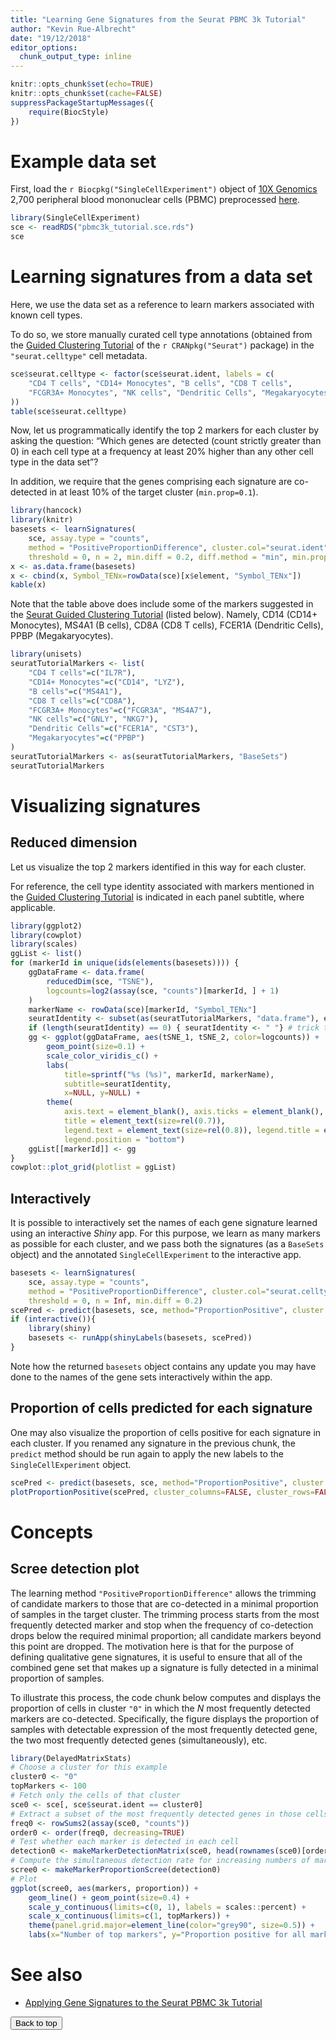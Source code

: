 ```yaml
---
title: "Learning Gene Signatures from the Seurat PBMC 3k Tutorial"
author: "Kevin Rue-Albrecht"
date: "19/12/2018"
editor_options: 
  chunk_output_type: inline
---
```


```r
knitr::opts_chunk$set(echo=TRUE)
knitr::opts_chunk$set(cache=FALSE)
suppressPackageStartupMessages({
    require(BiocStyle)
})
```

# Example data set

First, load the `r Biocpkg("SingleCellExperiment")` object of [10X Genomics](www.10xgenomics.com) 2,700 peripheral blood mononuclear cells (PBMC) preprocessed [here](0-Seurat_PBMC3k_tutorial_TENxPBMCData.html).

```r
library(SingleCellExperiment)
sce <- readRDS("pbmc3k_tutorial.sce.rds")
sce
```

# Learning signatures from a data set

Here, we use the data set as a reference to learn markers associated with known cell types.

To do so, we store manually curated cell type annotations (obtained from the [Guided Clustering Tutorial](https://satijalab.org/seurat/pbmc3k_tutorial_1_4.html) of the `r CRANpkg("Seurat")` package) in the `"seurat.celltype"` cell metadata.

```r
sce$seurat.celltype <- factor(sce$seurat.ident, labels = c(
    "CD4 T cells", "CD14+ Monocytes", "B cells", "CD8 T cells",
    "FCGR3A+ Monocytes", "NK cells", "Dendritic Cells", "Megakaryocytes"
))
table(sce$seurat.celltype)
```

Now, let us programmatically identify the top 2 markers for each cluster by asking the question:
"Which genes are detected (count strictly greater than 0) in each cell type at a frequency at least 20% higher than any other cell type in the data set"?

In addition, we require that the genes comprising each signature are co-detected in at least 10% of the target cluster (`min.prop=0.1`).

```r
library(hancock)
library(knitr)
basesets <- learnSignatures(
    sce, assay.type = "counts",
    method = "PositiveProportionDifference", cluster.col="seurat.ident",
    threshold = 0, n = 2, min.diff = 0.2, diff.method = "min", min.prop = 0.1)
x <- as.data.frame(basesets)
x <- cbind(x, Symbol_TENx=rowData(sce)[x$element, "Symbol_TENx"])
kable(x)
```

Note that the table above does include some of the markers suggested in the [Seurat Guided Clustering Tutorial](https://satijalab.org/seurat/pbmc3k_tutorial_1_4.html) (listed below).
Namely, CD14 (CD14+ Monocytes), MS4A1 (B cells), CD8A (CD8 T cells), FCER1A (Dendritic Cells), PPBP (Megakaryocytes).

```r
library(unisets)
seuratTutorialMarkers <- list(
    "CD4 T cells"=c("IL7R"),
    "CD14+ Monocytes"=c("CD14", "LYZ"),
    "B cells"=c("MS4A1"),
    "CD8 T cells"=c("CD8A"),
    "FCGR3A+ Monocytes"=c("FCGR3A", "MS4A7"),
    "NK cells"=c("GNLY", "NKG7"),
    "Dendritic Cells"=c("FCER1A", "CST3"),
    "Megakaryocytes"=c("PPBP")
)
seuratTutorialMarkers <- as(seuratTutorialMarkers, "BaseSets")
seuratTutorialMarkers
```

# Visualizing signatures

## Reduced dimension

Let us visualize the top 2 markers identified in this way for each cluster.

For reference, the cell type identity associated with markers mentioned in the [Guided Clustering Tutorial](https://satijalab.org/seurat/pbmc3k_tutorial_1_4.html) is indicated in each panel subtitle, where applicable. 

```r
library(ggplot2)
library(cowplot)
library(scales)
ggList <- list()
for (markerId in unique(ids(elements(basesets)))) {
    ggDataFrame <- data.frame(
        reducedDim(sce, "TSNE"),
        logcounts=log2(assay(sce, "counts")[markerId, ] + 1)
    )
    markerName <- rowData(sce)[markerId, "Symbol_TENx"]
    seuratIdentity <- subset(as(seuratTutorialMarkers, "data.frame"), element == markerName, "set", drop=TRUE)
    if (length(seuratIdentity) == 0) { seuratIdentity <- " "} # trick to make equal plot dimensions
    gg <- ggplot(ggDataFrame, aes(tSNE_1, tSNE_2, color=logcounts)) +
        geom_point(size=0.1) +
        scale_color_viridis_c() +
        labs(
            title=sprintf("%s (%s)", markerId, markerName),
            subtitle=seuratIdentity,
            x=NULL, y=NULL) +
        theme(
            axis.text = element_blank(), axis.ticks = element_blank(),
            title = element_text(size=rel(0.7)),
            legend.text = element_text(size=rel(0.8)), legend.title = element_text(size=rel(0.8)),
            legend.position = "bottom")
    ggList[[markerId]] <- gg
}
cowplot::plot_grid(plotlist = ggList)
```

## Interactively

It is possible to interactively set the names of each gene signature learned using an interactive _Shiny_ app.
For this purpose, we learn as many markers as possible for each cluster, and we pass both the signatures (as a `BaseSets` object) and the annotated `SingleCellExperiment` to the interactive app.

```r
basesets <- learnSignatures(
    sce, assay.type = "counts",
    method = "PositiveProportionDifference", cluster.col="seurat.celltype",
    threshold = 0, n = Inf, min.diff = 0.2)
scePred <- predict(basesets, sce, method="ProportionPositive", cluster.col="seurat.ident")
if (interactive()){
    library(shiny)
    basesets <- runApp(shinyLabels(basesets, scePred))
}
```

Note how the returned `basesets` object contains any update you may have done to the names of the gene sets interactively within the app.

## Proportion of cells predicted for each signature

One may also visualize the proportion of cells positive for each signature in each cluster.
If you renamed any signature in the previous chunk, the `predict` method should be run again to apply the new labels to the `SingleCellExperiment` object.

```r
scePred <- predict(basesets, sce, method="ProportionPositive", cluster.col="seurat.ident")
plotProportionPositive(scePred, cluster_columns=FALSE, cluster_rows=FALSE)
```

# Concepts

## Scree detection plot

The learning method `"PositiveProportionDifference"` allows the trimming of candidate markers to those that are co-detected in a minimal proportion of samples in the target cluster.
The trimming process starts from the most frequently detected marker and stop when the frequency of co-detection drops below the required minimal proportion; all candidate markers beyond this point are dropped.
The motivation here is that for the purpose of defining qualitative gene signatures, it is useful to ensure that all of the combined gene set that makes up a signature is fully detected in a minimal proportion of samples.

To illustrate this process, the code chunk below computes and displays the proportion of cells in cluster `"0"` in which the _N_ most frequently detected markers are co-detected.
Specifically, the figure displays the proportion of samples with detectable expression of the most frequently detected gene, the two most frequently detected genes (simultaneously), etc.

```r
library(DelayedMatrixStats)
# Choose a cluster for this example
cluster0 <- "0"
topMarkers <- 100
# Fetch only the cells of that cluster
sce0 <- sce[, sce$seurat.ident == cluster0]
# Extract a subset of the most frequently detected genes in those cells
freq0 <- rowSums2(assay(sce0, "counts"))
order0 <- order(freq0, decreasing=TRUE)
# Test whether each marker is detected in each cell
detection0 <- makeMarkerDetectionMatrix(sce0, head(rownames(sce0)[order0], topMarkers))
# Compute the simultaneous detection rate for increasing numbers of markers
scree0 <- makeMarkerProportionScree(detection0)
# Plot
ggplot(scree0, aes(markers, proportion)) +
    geom_line() + geom_point(size=0.4) +
    scale_y_continuous(limits=c(0, 1), labels = scales::percent) +
    scale_x_continuous(limits=c(1, topMarkers)) +
    theme(panel.grid.major=element_line(color="grey90", size=0.5)) +
    labs(x="Number of top markers", y="Proportion positive for all markers")
```

# See also

- [Applying Gene Signatures to the Seurat PBMC 3k Tutorial](1-proportion_signature.html)

<button onclick="topFunction()" id="myBtn" title="Go to top">Back to top</button>
